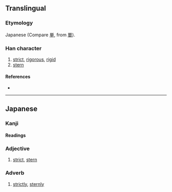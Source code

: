 {{also|嚴|严}}
{{character info}}
==Translingual==
{{Han simplified forms|嚴|厳|严}}

===Etymology===
Japanese {{Han simp|嚴|f=吅|t=𭕄}} (Compare [[単]], from [[單]]).

===Han character===
{{Han char|rn=27|rad=厂|as=15|sn=17|four=|canj=FMMJK,FMNJK|ids=⿱𭕄𠪚}}

# [[strict]], [[rigorous]], [[rigid]]
# [[stern]]

====References====
* {{Han ref|kx=0163.131|dkj=03048|hdz=10047.031|uh=53B3|ud=21427}}

----

==Japanese==
{{ja-kanji forms|厳|嚴}}

===Kanji===
{{ja-kanji|grade=6|rs=厂15|kyu=嚴}}

====Readings====
{{ja-readings
|goon=ごん
|kanon=げん
|kun=きび-し.い, おごそ-か, いつくし
}}

===Adjective===
{{ja-adj|kyu=嚴|infl=tari|げん}}

# [[strict]], [[stern]]

===Adverb===
{{ja-pos|adverb|kyu=嚴|げん}}

# [[strictly]], [[sternly]]